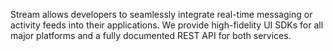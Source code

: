 Stream allows developers to seamlessly integrate real-time messaging or activity feeds into their applications. We provide high-fidelity UI SDKs for all major platforms and a fully documented REST API for both services.
